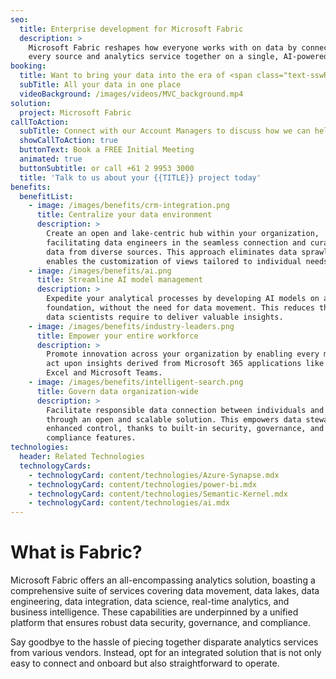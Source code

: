 ```yaml
---
seo:
  title: Enterprise development for Microsoft Fabric
  description: >
    Microsoft Fabric reshapes how everyone works with on data by connecting
    every source and analytics service together on a single, AI-powered platform
booking:
  title: Want to bring your data into the era of <span class="text-sswRed">AI</span>?
  subTitle: All your data in one place
  videoBackground: /images/videos/MVC_background.mp4
solution:
  project: Microsoft Fabric
callToAction:
  subTitle: Connect with our Account Managers to discuss how we can help.
  showCallToAction: true
  buttonText: Book a FREE Initial Meeting
  animated: true
  buttonSubtitle: or call +61 2 9953 3000
  title: 'Talk to us about your {{TITLE}} project today'
benefits:
  benefitList:
    - image: /images/benefits/crm-integration.png
      title: Centralize your data environment
      description: >
        Create an open and lake-centric hub within your organization,
        facilitating data engineers in the seamless connection and curation of
        data from diverse sources. This approach eliminates data sprawl and
        enables the customization of views tailored to individual needs
    - image: /images/benefits/ai.png
      title: Streamline AI model management
      description: >
        Expedite your analytical processes by developing AI models on a unified
        foundation, without the need for data movement. This reduces the time
        data scientists require to deliver valuable insights.
    - image: /images/benefits/industry-leaders.png
      title: Empower your entire workforce
      description: >
        Promote innovation across your organization by enabling every member to
        act upon insights derived from Microsoft 365 applications like Microsoft
        Excel and Microsoft Teams.
    - image: /images/benefits/intelligent-search.png
      title: Govern data organization-wide
      description: >
        Facilitate responsible data connection between individuals and data
        through an open and scalable solution. This empowers data stewards with
        enhanced control, thanks to built-in security, governance, and
        compliance features.
technologies:
  header: Related Technologies
  technologyCards:
    - technologyCard: content/technologies/Azure-Synapse.mdx
    - technologyCard: content/technologies/power-bi.mdx
    - technologyCard: content/technologies/Semantic-Kernel.mdx
    - technologyCard: content/technologies/ai.mdx
---
```


# What is Fabric?

<VideoEmbed url="https://youtu.be/X_c7gLfJz_Q?si=RCYG0uUv27Fx5bfE" caption="Microsoft Fabric: Satya Nadella at Microsoft Build 2023" duration="1 min" />

Microsoft Fabric offers an all-encompassing analytics solution, boasting a comprehensive suite of services covering data movement, data lakes, data engineering, data integration, data science, real-time analytics, and business intelligence. These capabilities are underpinned by a unified platform that ensures robust data security, governance, and compliance.

Say goodbye to the hassle of piecing together disparate analytics services from various vendors. Instead, opt for an integrated solution that is not only easy to connect and onboard but also straightforward to operate.
